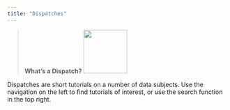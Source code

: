 ---
title: "Dispatches"
---

> **What's a Dispatch?** ![](/logos/data-dispatches.png){width="100"}

Dispatches are short tutorials on a number of data subjects. Use the navigation on the left to find tutorials of interest, or use the search function in the top right.